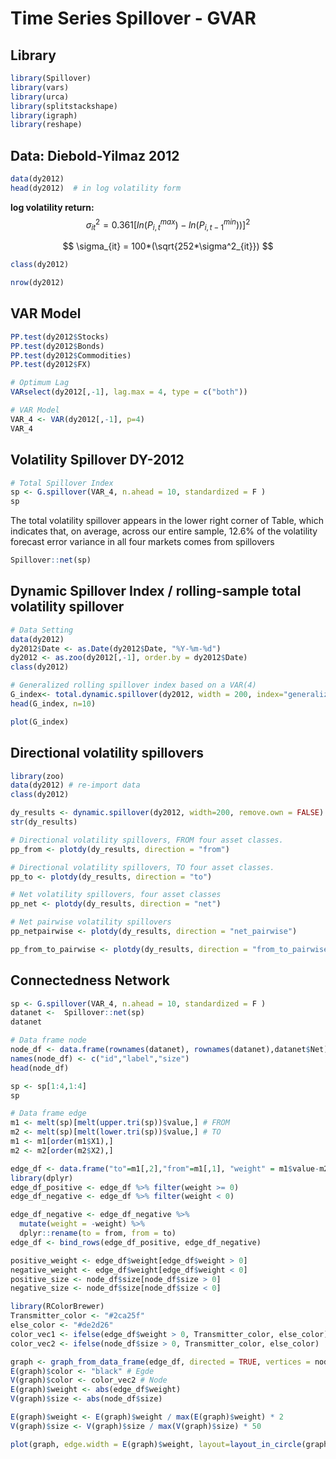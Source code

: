 # Time Series Spillover - GVAR
## Library
```r
library(Spillover)
library(vars)
library(urca)
library(splitstackshape)
library(igraph)
library(reshape)
```

## Data: Diebold-Yilmaz 2012

```r
data(dy2012)
head(dy2012)  # in log volatility form
```

**log volatility return:** 
$$
\sigma^2_{it} = 0.361[ln(P^{max}_{i,t}) - ln(P^{min}_{i,t-1}))]^2
$$

$$
\sigma_{it} = 100*(\sqrt{252*\sigma^2_{it}})
$$


```r
class(dy2012)
```

```r
nrow(dy2012)
```

## VAR Model

```r
PP.test(dy2012$Stocks)
PP.test(dy2012$Bonds)
PP.test(dy2012$Commodities)
PP.test(dy2012$FX)
```

```r
# Optimum Lag
VARselect(dy2012[,-1], lag.max = 4, type = c("both"))
```

```r
# VAR Model
VAR_4 <- VAR(dy2012[,-1], p=4)
VAR_4
```

## Volatility Spillover DY-2012

```r
# Total Spillover Index
sp <- G.spillover(VAR_4, n.ahead = 10, standardized = F )
sp
```

The total volatility spillover appears in the lower right corner of Table, which indicates that, on average, across our entire sample, 12.6% of the volatility forecast error variance in all four markets comes from spillovers


```r
Spillover::net(sp)
```

## Dynamic Spillover Index / rolling-sample total volatility spillover

```r
# Data Setting
data(dy2012)
dy2012$Date <- as.Date(dy2012$Date, "%Y-%m-%d")
dy2012 <- as.zoo(dy2012[,-1], order.by = dy2012$Date)
class(dy2012)
```

```r
# Generalized rolling spillover index based on a VAR(4)
G_index<- total.dynamic.spillover(dy2012, width = 200, index="generalized", p=4) 
head(G_index, n=10)
```

```r
plot(G_index)
```

## Directional volatility spillovers

```r
library(zoo)
data(dy2012) # re-import data
class(dy2012)
```

```r
dy_results <- dynamic.spillover(dy2012, width=200, remove.own = FALSE)
str(dy_results)
```

```r
# Directional volatility spillovers, FROM four asset classes.
pp_from <- plotdy(dy_results, direction = "from")
```

```r
# Directional volatility spillovers, TO four asset classes.
pp_to <- plotdy(dy_results, direction = "to")
```

```r
# Net volatility spillovers, four asset classes
pp_net <- plotdy(dy_results, direction = "net")
```


```r
# Net pairwise volatility spillovers
pp_netpairwise <- plotdy(dy_results, direction = "net_pairwise")
```

```r
pp_from_to_pairwise <- plotdy(dy_results, direction = "from_to_pairwise")
```

## Connectedness Network

```r
sp <- G.spillover(VAR_4, n.ahead = 10, standardized = F )
datanet <-  Spillover::net(sp)
datanet
```

```r
# Data frame node
node_df <- data.frame(rownames(datanet), rownames(datanet),datanet$Net)
names(node_df) <- c("id","label","size")
head(node_df)
```

```r
sp <- sp[1:4,1:4]
sp
```

```r
# Data frame edge
m1 <- melt(sp)[melt(upper.tri(sp))$value,] # FROM
m2 <- melt(sp)[melt(lower.tri(sp))$value,] # TO
m1 <- m1[order(m1$X1),]
m2 <- m2[order(m2$X2),]
```

```r
edge_df <- data.frame("to"=m1[,2],"from"=m1[,1], "weight" = m1$value-m2$value)
library(dplyr)
edge_df_positive <- edge_df %>% filter(weight >= 0)
edge_df_negative <- edge_df %>% filter(weight < 0)

edge_df_negative <- edge_df_negative %>%
  mutate(weight = -weight) %>%
  dplyr::rename(to = from, from = to)
edge_df <- bind_rows(edge_df_positive, edge_df_negative)
```

```r
positive_weight <- edge_df$weight[edge_df$weight > 0]
negative_weight <- edge_df$weight[edge_df$weight < 0]
positive_size <- node_df$size[node_df$size > 0]
negative_size <- node_df$size[node_df$size < 0]

library(RColorBrewer)
Transmitter_color <- "#2ca25f"
else_color <- "#de2d26"
color_vec1 <- ifelse(edge_df$weight > 0, Transmitter_color, else_color)
color_vec2 <- ifelse(node_df$size > 0, Transmitter_color, else_color)
```

```r
graph <- graph_from_data_frame(edge_df, directed = TRUE, vertices = node_df)
E(graph)$color <- "black" # Egde
V(graph)$color <- color_vec2 # Node
E(graph)$weight <- abs(edge_df$weight)
V(graph)$size <- abs(node_df$size)
```


```r
E(graph)$weight <- E(graph)$weight / max(E(graph)$weight) * 2
V(graph)$size <- V(graph)$size / max(V(graph)$size) * 50
```

```r
plot(graph, edge.width = E(graph)$weight, layout=layout_in_circle(graph), edge.arrow.mode=2, edge.arrow.size=0.2)
```
